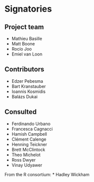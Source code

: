 # Signatories
<!-- 
This section provides the ISC with a view of the support received from the community for a proposal. Acceptance isn't predicated on popularity but community acceptance is important.  Willingness to accept outside input is also a good marker for project delivery. 

An optional section would be for R-Core signatories where changes to R are proposed.
-->

## Project team
<!-- 
Who are the people responsible for actually delivering the project if the proposal gets accepted and are already signed up and rearing to go?
-->

  * Mathieu Basille
  * Matt Boone
  * Rocío Joo
  * Emiel van Loon


## Contributors
<!-- 
Who are the people who have actively helped with this proposal but won't necessarily be on the core project team later?
-->

  * Edzer Pebesma
  * Bart Kranstauber
  * Ioannis Kosmidis
  * Balázs Dukai


## Consulted
<!-- 
Who has been given the opportunity to provide feedback on the proposal? This should include any R Consortium & ISC members who the proposal has been discussed with.
-->

  * Ferdinando Urbano
  * Francesca Cagnacci
  * Hamish Campbell
  * Clément Calenge
  * Henning Teickner
  * Brett McClintock
  * Theo Michelot
  * Ross Dwyer
  * Vinay Udyawer

From the R consortium:
  * Hadley Wickham
